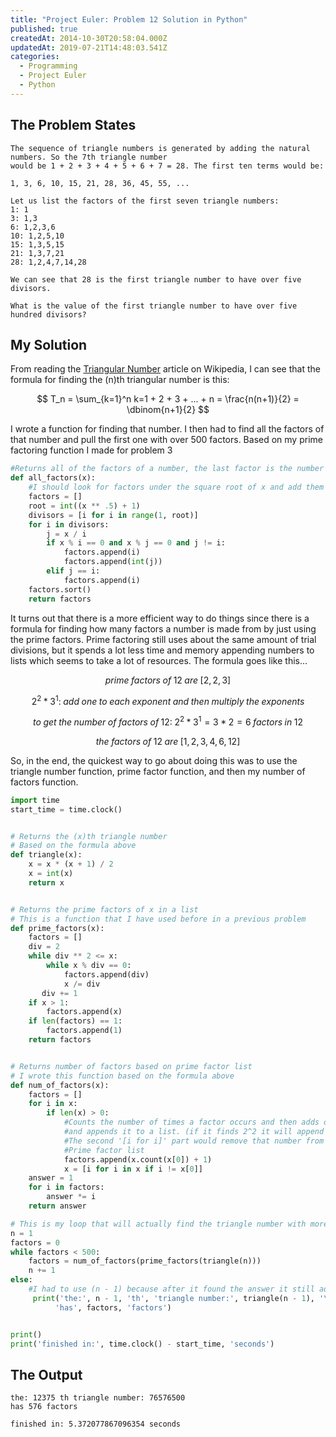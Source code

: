 ```yaml
---
title: "Project Euler: Problem 12 Solution in Python"
published: true
createdAt: 2014-10-30T20:58:04.000Z
updatedAt: 2019-07-21T14:48:03.541Z
categories:
  - Programming
  - Project Euler
  - Python
---
```


## The Problem States

```text
The sequence of triangle numbers is generated by adding the natural numbers. So the 7th triangle number
would be 1 + 2 + 3 + 4 + 5 + 6 + 7 = 28. The first ten terms would be:

1, 3, 6, 10, 15, 21, 28, 36, 45, 55, ...

Let us list the factors of the first seven triangle numbers:
1: 1
3: 1,3
6: 1,2,3,6
10: 1,2,5,10
15: 1,3,5,15
21: 1,3,7,21
28: 1,2,4,7,14,28

We can see that 28 is the first triangle number to have over five divisors.

What is the value of the first triangle number to have over five hundred divisors?
```

## My Solution

From reading the [Triangular Number](http://en.wikipedia.org/wiki/Triangular_number) article on Wikipedia, I can see
that the formula for finding the (n)th triangular number is this:

$$
T_n = \sum_{k=1}^n k=1 + 2 + 3 + ... + n = \frac{n(n+1)}{2} = \dbinom{n+1}{2}
$$

I wrote a function for finding that number. I then had to find all the factors of that number and pull the first one
with over 500 factors. Based on my prime factoring function I made for problem 3

```python
#Returns all of the factors of a number, the last factor is the number
def all_factors(x):
    #I should look for factors under the square root of x and add them only if x / it == 0?
    factors = []
    root = int((x ** .5) + 1)
    divisors = [i for i in range(1, root)]
    for i in divisors:
        j = x / i
        if x % i == 0 and x % j == 0 and j != i:
            factors.append(i)
            factors.append(int(j))
        elif j == i:
            factors.append(i)
    factors.sort()
    return factors
```

It turns out that there is a more efficient way to do things since there is a formula for finding how many factors a
number is made from by just using the prime factors. Prime factoring still uses about the same amount of trial
divisions, but it spends a lot less time and memory appending numbers to lists which seems to take a lot of resources.
The formula goes like this...

$$
prime\;factors\;of\;12\;are\;[2,2,3]
$$

$$
2^2 * 3^1:\;add\;one\;to\;each\;exponent\;and\;then\;multiply\;the\;exponents
$$

$$
to\;get\;the\;number\;of\;factors\;of\;12:\;2^2 * 3^1 = 3 * 2 = 6\;factors\;in\;12
$$

$$
the\;factors\;of\;12\;are\;[1,2,3,4,6,12]
$$

So, in the end, the quickest way to go about doing this was to use the triangle number function, prime factor
function, and then my number of factors function.

```python
import time
start_time = time.clock()


# Returns the (x)th triangle number
# Based on the formula above
def triangle(x):
    x = x * (x + 1) / 2
    x = int(x)
    return x


# Returns the prime factors of x in a list
# This is a function that I have used before in a previous problem
def prime_factors(x):
    factors = []
    div = 2
    while div ** 2 <= x:
        while x % div == 0:
            factors.append(div)
            x /= div
       div += 1
    if x > 1:
        factors.append(x)
    if len(factors) == 1:
        factors.append(1)
    return factors


# Returns number of factors based on prime factor list
# I wrote this function based on the formula above
def num_of_factors(x):
    factors = []
    for i in x:
        if len(x) > 0:
            #Counts the number of times a factor occurs and then adds one
            #and appends it to a list. (if it finds 2^2 it will append 3)
            #The second '[i for i]' part would remove that number from the
            #Prime factor list
            factors.append(x.count(x[0]) + 1)
            x = [i for i in x if i != x[0]]
    answer = 1
    for i in factors:
        answer *= i
    return answer

# This is my loop that will actually find the triangle number with more than 500 factors
n = 1
factors = 0
while factors < 500:
    factors = num_of_factors(prime_factors(triangle(n)))
    n += 1
else:
    #I had to use (n - 1) because after it found the answer it still added 1 to n before exiting
     print('the:', n - 1, 'th', 'triangle number:', triangle(n - 1), '\n'
          'has', factors, 'factors')


print()
print('finished in:', time.clock() - start_time, 'seconds')
```

## The Output

```text
the: 12375 th triangle number: 76576500
has 576 factors

finished in: 5.372077867096354 seconds
```
